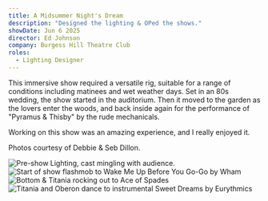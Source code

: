 ```yaml
---
title: A Midsummer Night's Dream
description: "Designed the lighting & OPed the shows."
showDate: Jun 6 2025
director: Ed Johnson
company: Burgess Hill Theatre Club
roles:
  - Lighting Designer
---
```


This immersive show required a versatile rig, suitable for a range of conditions including
matinees and wet weather days. Set in an 80s wedding, the show started in the auditorium.
Then it moved to the garden as the lovers enter the woods, and back inside again for the 
performance of "Pyramus & Thisby" by the rude mechanicals.

Working on this show was an amazing experience, and I really enjoyed it.

Photos courtesy of Debbie & Seb Dillon.

![Pre-show Lighting, cast mingling with audience.](https://mj79w8fi4l.ufs.sh/f/Wo6cyG0CbvHK0BMX4xN2euSUG5lw9s63E0vn2tHZkxIcRj8d)
![Start of show flashmob to Wake Me Up Before You Go-Go by Wham](https://mj79w8fi4l.ufs.sh/f/Wo6cyG0CbvHK6du2qbYRbe3uqxYLt84CfBjgU0rF2ozJEX7O)
![Bottom & Titania rocking out to Ace of Spades](https://mj79w8fi4l.ufs.sh/f/Wo6cyG0CbvHKtzeV2FZLdQ4PV7sIKXzYZimAG03q15WxjebJ)
![Titania and Oberon dance to instrumental Sweet Dreams by Eurythmics](https://mj79w8fi4l.ufs.sh/f/Wo6cyG0CbvHKIx9VJS7CLi9K7dPf1hnDJUWMeTVBrslRp2Hq)